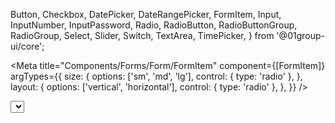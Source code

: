   Button,
  Checkbox,
  DatePicker,
  DateRangePicker,
  FormItem,
  Input,
  InputNumber,
  InputPassword,
  Radio,
  RadioButton,
  RadioButtonGroup,
  RadioGroup,
  Select,
  Slider,
  Switch,
  TextArea,
  TimePicker,
} from '@01group-ui/core';

<Meta
  title="Components/Forms/Form/FormItem"
  component={[FormItem]}
  argTypes={{
    size: {
      options: ['sm', 'md', 'lg'],
      control: { type: 'radio' },
    },
    layout: {
      options: ['vertical', 'horizontal'],
      control: { type: 'radio' },
    },
  }}
/>

  <div>
    <FormItem {...args}>
      <Select />
    </FormItem>
    <FormItem {...args}>
      <DatePicker />
    </FormItem>
    <FormItem {...args}>
      <DateRangePicker />
    </FormItem>
    <FormItem {...args}>
      <TimePicker />
    </FormItem>
    <FormItem {...args}>
      <Checkbox>Item01</Checkbox>
    </FormItem>
    <FormItem {...args}>
      <Switch />
    </FormItem>
    <FormItem {...args}>
      <TextArea css={{ width: '100%' }} />
    </FormItem>
    <FormItem {...args}>
      <RadioGroup>
        <Radio defaultChecked label="html" id="html" name="tech" />
        <Radio label="css" id="css" name="tech" />
        <Radio label="web" id="web" name="tech" />
        <Radio label="javascript" id="js" name="tech" />
        <Radio label="Python" id="py" name="tech" />
      </RadioGroup>
    </FormItem>
    <FormItem {...args}>
      <RadioButtonGroup>
        <RadioButton defaultChecked label="html" id="b-html" name="tech" />
        <RadioButton label="css" id="b-css" name="tech" />
        <RadioButton label="web" id="b-web" name="tech" />
        <RadioButton label="javascript" id="b-js" name="tech" />
        <RadioButton label="Python" id="b-py" name="tech" />
      </RadioButtonGroup>
    </FormItem>
    <FormItem {...args}>
      <Slider />
    </FormItem>
    <FormItem {...args}>
      <Input />
    </FormItem>
    <FormItem {...args}>
      <InputNumber />
    </FormItem>
    <FormItem {...args}>
      <InputPassword />
    </FormItem>
    <FormItem
      labelCol={args.labelCol}
      wrapperCol={args.wrapperCol}
      layout={args.layout}
      size={args.size}
      disabled={args.disabled}
    >
      <Button>Submit</Button>
    </FormItem>
  </div>
);

# FormItem

> Component to handle the form field layout, invalid or warning state. FormItem automatically send the state (isInvalid, isWarning, disabled) to the input component

## Example Usage

```tsx
import { FormItem } from '@01group-ui/core';
// import input components ...
```

<Canvas columns={2} withSource="close">
  <Story
    args={{
      label: 'Genre',
      required: false,
      disabled: false,
      labelCol: 5,
      wrapperCol: 12,
      isInvalid: false,
      isWarning: false,
      errorMessage: '',
      warningMessage: '',
      helpText: '',
      size: 'md',
    }}
    name="FormItem"
  >
    {FormItemStory.bind()}
  </Story>
</Canvas>

<ArgsTable of={FormItem} />

